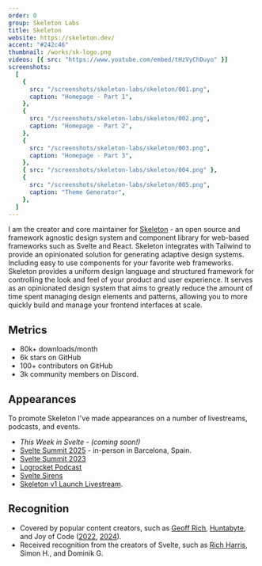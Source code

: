 ```yaml
---
order: 0
group: Skeleton Labs
title: Skeleton
website: https://skeleton.dev/
accent: "#242c46"
thumbnail: /works/sk-logo.png
videos: [{ src: "https://www.youtube.com/embed/tHzVyChDuyo" }]
screenshots:
  [
    {
      src: "/screenshots/skeleton-labs/skeleton/001.png",
      caption: "Homepage - Part 1",
    },
    {
      src: "/screenshots/skeleton-labs/skeleton/002.png",
      caption: "Homepage - Part 2",
    },
    {
      src: "/screenshots/skeleton-labs/skeleton/003.png",
      caption: "Homepage - Part 3",
    },
    { src: "/screenshots/skeleton-labs/skeleton/004.png" },
    {
      src: "/screenshots/skeleton-labs/skeleton/005.png",
      caption: "Theme Generator",
    },
  ]
---
```



I am the creator and core maintainer for [Skeleton](https://github.com/skeletonlabs/skeleton) - an open source and framework agnostic design system and component library for web-based frameworks such as Svelte and React. Skeleton integrates with Tailwind to provide an opinionated solution for generating adaptive design systems. Including easy to use components for your favorite web frameworks. Skeleton provides a uniform design language and structured framework for controlling the look and feel of your product and user experience. It serves as an opinionated design system that aims to greatly reduce the amount of time spent managing design elements and patterns, allowing you to more quickly build and manage your frontend interfaces at scale.

## Metrics

- 80k+ downloads/month
- 6k stars on GitHub
- 100+ contributors on GitHub
- 3k community members on Discord.

## Appearances

To promote Skeleton I've made appearances on a number of livestreams, podcasts, and events.

- _This Week in Svelte - (coming soon!)_
- [Svelte Summit 2025](https://bsky.app/profile/skeleton.dev/post/3lorb6uoi4k2a) - in-person in Barcelona, Spain.
- [Svelte Summit 2023](https://www.youtube.com/watch?v=KxK9iA1ktlU)
- [Logrocket Podcast](https://podrocket.logrocket.com/skeleton?ref=skeleton.ghost.io)
- [Svelte Sirens](https://www.youtube.com/watch?v=2OnJYCXJPK4)
- [Skeleton v1 Launch Livestream](https://www.youtube.com/playlist?list=PLJtgPDPrJYAuDISpNrarLCjVInKknDCcA).

## Recognition

- Covered by popular content creators, such as [Geoff Rich](https://www.youtube.com/watch?v=MaF8kRbHbi0), [Huntabyte](https://www.youtube.com/watch?v=P_A0qQ7AuK8), and Joy of Code ([2022](https://www.youtube.com/watch?v=O0mNU0maItY), [2024](https://www.youtube.com/watch?v=qyG-xWjNZKU)).
- Received recognition from the creators of Svelte, such as [Rich Harris](https://bsky.app/profile/rich-harris.dev/post/3loskpoma6c2u), Simon H., and Dominik G.
